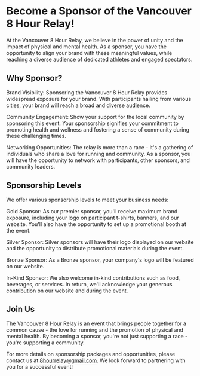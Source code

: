 # Become a Sponsor of the Vancouver 8 Hour Relay!

At the Vancouver 8 Hour Relay, we believe in the power of unity and the impact of physical and mental health. As a sponsor, you have the opportunity to align your brand with these meaningful values, while reaching a diverse audience of dedicated athletes and engaged spectators.

## Why Sponsor?

Brand Visibility: Sponsoring the Vancouver 8 Hour Relay provides widespread exposure for your brand. With participants hailing from various cities, your brand will reach a broad and diverse audience.

Community Engagement: Show your support for the local community by sponsoring this event. Your sponsorship signifies your commitment to promoting health and wellness and fostering a sense of community during these challenging times.

Networking Opportunities: The relay is more than a race - it's a gathering of individuals who share a love for running and community. As a sponsor, you will have the opportunity to network with participants, other sponsors, and community leaders.

## Sponsorship Levels

We offer various sponsorship levels to meet your business needs:

Gold Sponsor: As our premier sponsor, you'll receive maximum brand exposure, including your logo on participant t-shirts, banners, and our website. You'll also have the opportunity to set up a promotional booth at the event.

Silver Sponsor: Silver sponsors will have their logo displayed on our website and the opportunity to distribute promotional materials during the event.

Bronze Sponsor: As a Bronze sponsor, your company's logo will be featured on our website.

In-Kind Sponsor: We also welcome in-kind contributions such as food, beverages, or services. In return, we'll acknowledge your generous contribution on our website and during the event.

## Join Us

The Vancouver 8 Hour Relay is an event that brings people together for a common cause - the love for running and the promotion of physical and mental health. By becoming a sponsor, you're not just supporting a race - you're supporting a community.

For more details on sponsorship packages and opportunities, please contact us at 8hourrelay@gmail.com. We look forward to partnering with you for a successful event!
